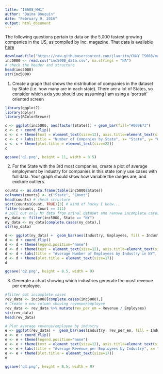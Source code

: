 ```yaml
---
title: "IS608_HW1"
author: "Daina Bouquin"
date: "February 9, 2016"
output: html_document
---
```


The following questions pertain to data on the 5,000 fastest growing companies in the US, as 
compiled by Inc. magazine. That data is available [here](https://github.com/jlaurito/CUNY_IS608/blob/master/lecture1/data/inc5000_data.csv)

```r
download.file("https://raw.githubusercontent.com/jlaurito/CUNY_IS608/master/lecture1/data/inc5000_data.csv", "inc5000_data.csv", method="curl")
inc5000 <- read.csv("inc5000_data.csv", na.strings = "NA")
# check the header and structure
head(inc5000)
str(inc5000)
```

1. Create a graph that shows the distribution of companies in the dataset by State (i.e. how many are in each state). There are a lot of States, so consider which axis you should use assuming I am using a ‘portrait’ oriented screen
```r
library(ggplot2)
library(dplyr)
library(RColorBrewer)

c <- ggplot(inc5000, aes(factor(State))) + geom_bar(fill="#009E73")
c <- c + coord_flip()
c <- c + theme(text = element_text(size=12), axis.title=element_text(size=14,face="bold")) 
c <- c + labs(title = "Number of Companies by State", x= "State", y= "Count")
c <- c + theme(plot.title = element_text(size=22))
c

ggsave('q1.png', height = 11, width = 8.5)
```

2. For the State with the 3rd most companies, create a plot of average employment by industry for companies in this state (only use cases with full data. Your graph should show how variable the ranges are, and exclude outliers. 
```r
counts <- as.data.frame(table(inc5000$State))
colnames(counts) <- c("State", "Count")
head(counts) # check structure
sort(counts$Count, TRUE)[3] # kind of hacky I know...
filter(counts, Count == 311)
# pull out only NY data from orinal dataset and remove incomplete cases
ny_data <- filter(inc5000, State == "NY")
ny_data <- ny_data[complete.cases(ny_data),]
str(ny_data)

d <- ggplot(ny_data) +  geom_bar(aes(Industry, Employees, fill = Industry), position = "dodge", stat = "summary", fun.y = "mean", fill="sky blue")
d <- d + coord_flip()
d <- d + theme(legend.position="none")
d <- d + theme(text = element_text(size=12), axis.title=element_text(size=14,face="bold")) 
d <- d + labs(title = "Average Number of Employees by Industry in NY", x= "Industry", y= "Average Number of Employees")
d <- d + theme(plot.title = element_text(size=17))
d

ggsave('q2.png', height = 8.5, width = 9)
```

3. Generate a chart showing which industries generate the most revenue per employee. 
```r
#filter out incomplete cases
rev_data <- inc5000[complete.cases(inc5000),]
# Create a new column showing revenue/employee
rev_data <- rev_data %>% mutate(rev_per_em = Revenue / Employees)
str(rev_data)
head(rev_data)

# Plot average revenue/employee by industry
e <- ggplot(rev_data) +  geom_bar(aes(Industry, rev_per_em, fill = Industry), position = "dodge", stat = "summary", fun.y = "mean", fill="darkslateblue")
e <- e + coord_flip()
e <- e + theme(legend.position="none")
e <- e + theme(text = element_text(size=12), axis.title=element_text(size=14,face="bold")) 
e <- e + labs(title = "Average Revenue per Employees by Industry", x= "Industry", y= "Average Revenue per Employees")
e <- e + theme(plot.title = element_text(size=17))
e

ggsave('q3.png', height = 8.5, width = 9)
```






